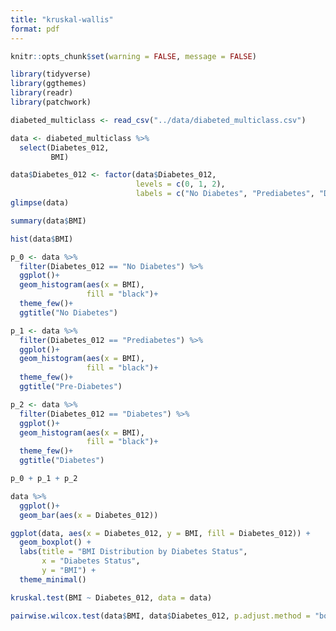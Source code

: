 ```yaml
---
title: "kruskal-wallis"
format: pdf
---
```


```r
knitr::opts_chunk$set(warning = FALSE, message = FALSE)

library(tidyverse)
library(ggthemes)
library(readr)
library(patchwork)

diabeted_multiclass <- read_csv("../data/diabeted_multiclass.csv")
```


```r
data <- diabeted_multiclass %>% 
  select(Diabetes_012,
         BMI)

data$Diabetes_012 <- factor(data$Diabetes_012,
                            levels = c(0, 1, 2),
                            labels = c("No Diabetes", "Prediabetes", "Diabetes"))
glimpse(data)
```

```r
summary(data$BMI)
```

```r
hist(data$BMI)
```
```r
p_0 <- data %>% 
  filter(Diabetes_012 == "No Diabetes") %>% 
  ggplot()+
  geom_histogram(aes(x = BMI),
                 fill = "black")+
  theme_few()+
  ggtitle("No Diabetes")

p_1 <- data %>% 
  filter(Diabetes_012 == "Prediabetes") %>% 
  ggplot()+
  geom_histogram(aes(x = BMI),
                 fill = "black")+
  theme_few()+
  ggtitle("Pre-Diabetes")

p_2 <- data %>% 
  filter(Diabetes_012 == "Diabetes") %>% 
  ggplot()+
  geom_histogram(aes(x = BMI),
                 fill = "black")+
  theme_few()+
  ggtitle("Diabetes")

p_0 + p_1 + p_2
```


```r
data %>% 
  ggplot()+
  geom_bar(aes(x = Diabetes_012))
```




```r
ggplot(data, aes(x = Diabetes_012, y = BMI, fill = Diabetes_012)) +
  geom_boxplot() +
  labs(title = "BMI Distribution by Diabetes Status",
       x = "Diabetes Status",
       y = "BMI") +
  theme_minimal()
```




```r
kruskal.test(BMI ~ Diabetes_012, data = data)
```


```r
pairwise.wilcox.test(data$BMI, data$Diabetes_012, p.adjust.method = "bonferroni")
```



